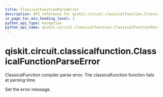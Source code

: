```yaml
---
title: ClassicalFunctionParseError
description: API reference for qiskit.circuit.classicalfunction.ClassicalFunctionParseError
in_page_toc_min_heading_level: 1
python_api_type: exception
python_api_name: qiskit.circuit.classicalfunction.ClassicalFunctionParseError
---
```


<span id="qiskit-circuit-classicalfunction-classicalfunctionparseerror" />

# qiskit.circuit.classicalfunction.ClassicalFunctionParseError

<Class id="qiskit.circuit.classicalfunction.ClassicalFunctionParseError" isDedicatedPage={true} github="https://github.com/Qiskit/qiskit/tree/stable/1.0/qiskit/circuit/classicalfunction/exceptions.py#L24-L28" signature="qiskit.circuit.classicalfunction.ClassicalFunctionParseError(*message)">
  ClassicalFunction compiler parse error. The classicalfunction function fails at parsing time.

  Set the error message.
</Class>

